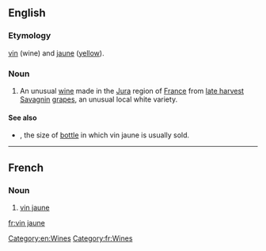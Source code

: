 ==English==

===Etymology===
{{etyl|fr|en}} [[vin]] (wine) and [[jaune]] ([[yellow]]).

===Noun===
{{wikipedia}}
{{en-noun|vins jaunes}}

# An unusual [[wine]] made in the [[Jura]] region of [[France]] from [[late harvest]] [[Savagnin]] [[grapes]], an unusual local white variety.

====See also====
* {{l|en|clavelin}}, the size of [[bottle]] in which vin jaune is usually sold.

[[Category:en:Wines]]

----

==French==

===Noun===
{{fr-noun|m|vins jaunes}}

# [[vin jaune#English|vin jaune]]

[[Category:fr:Wines]]

[[fr:vin jaune]]